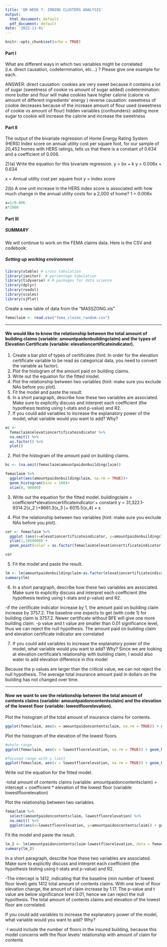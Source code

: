 ```yaml
---
title: 'QR WEEK 7: ZONING CLUSTERS ANALYSIS'
output:
  html_document: default
  pdf_document: default
date: '2022-11-01'
---
```


```r
knitr::opts_chunk$set(echo = TRUE)
```

#### Part I 
What are different ways in which two variables might be correlated (i.e. direct causation, codetermination, etc…) ?  Please give one example for each.

ANSWER: direct causation: cookies are very sweet because it contains a lot of sugar (sweetness of cookie vs amount of sugar added)
        codetermination: more butter and flour will make cookies have higher calorie (calorie vs amount of different ingredients' energy )
        reverse causation: sweetness of cookie decreases because of the increase amount of flour used (sweetness of cookie vs amount of flour)
        hidden variables (confounders): adding more sugar to cookie will increase the calorie and increase the sweetness
        

#### Part II
The output of the bivariate regression of Home Energy Rating System (HERS) Index score on annual utility cost per square foot, for our sample of 20,452 homes with HERS ratings, tells us that there is a constant of 0.634 and a coefficient of 0.006. 


2)(a) Write the equation for this bivariate regression. 
y = bx + k
y = 0.006x + 0.634

x = Annual utility cost per square foot
y = Index score

2(b) A one unit increase in the HERS index score is associated with how much change in the annual utility costs for a 2,000 sf home?
1 = 0.006x
```r
x=1/0.006
x*2000
```



#### Part III
##### SUMMARY

We will continue to work on the FEMA claims data. Here is the CSV and codebook:

##### Setting up working environment

```r
library(xtable) # cross tabulation
library(janitor)  # percentage tabulation
library(tidyverse) # R packages for data science
library(dplyr)
library(readxl)
library(scales) 
library(sjPlot)
```


Create a new table of data from the "MASSZONG.xls"
```r
femaclaim <- read.csv("fema_claims_random.csv")
```
***
#### We would like to know the relationship between the total amount of building claims (variable: amountpaidonbuildingclaim) and the types of Elevation Certificate (variable: elevationcertificateindicator).

1. Create a bar plot of types of certificates (hint: In order for the elevation certificate variable to be read as categorical data, you need to convert the variable as factor).
2. Plot the histogram of the amount paid on building claims.
3. Write out the equation for the fitted model.
4. Plot the relationship between two variables (hint: make sure you exclude NAs before you plot).
5. Fit the model and paste the result.
6. In a short paragraph, describe how these two variables are associated. Make sure to explicitly discuss and interpret each coefficient (the hypothesis testing using t-stats and p-value) and R2.
7. If you could add variables to increase the explanatory power of the model, what variable would you want to add? Why? 


```r

ec <-
  femaclaim$elevationcertificateindicator %>%
  na.omit() %>%
  as.factor() %>%
  plot()
```
2. Plot the histogram of the amount paid on building claims.

```r
bc <- (na.omit(femaclaim$amountpaidonbuildingclaim))

femaclaim %>%
  ggplot(aes(amountpaidonbuildingclaim, na.rm = TRUE))+
  geom_histogram(bins = 100)+
  xlim(0, 90000)
```
3. Write out the equation for the fitted model.
buildingclaim = coefficient*elevationcertificateindicator + constant
y = 31,322.1-9314.2(x_2  )+8661.3(x_3 )+ 6015.5(x_4) + ε


4. Plot the relationship between two variables (hint: make sure you exclude NAs before you plot).
```r

cor <- femaclaim %>%
  ggplot (aes(x=elevationcertificateindicator, y=amountpaidonbuildingclaim)) +
  ylim(1,1050000) +
  geom_point(color = as.factor(femaclaim$elevationcertificateindicator), alpha = 0.05, size = 4, fill = "white") 

cor


```

5. Fit the model and paste the result.

```r
lm <- lm(amountpaidonbuildingclaim~as.factor(elevationcertificateindicator), data = femaclaim)
summary(lm)
```

6. In a short paragraph, describe how these two variables are associated. Make sure to explicitly discuss and interpret each coefficient (the hypothesis testing using t-stats and p-value) and R2.

-if the certificate indicator increase by 1, the amount paid on building claim increase by 3757.2. The baseline one expects to get (with code 1) for building claim is 3757.2. Newer certificate without BFE will give one more building claim.
-p value and t value are smaller than 0.01 significance level, thus we can reject the null hypothesis. The amount paid on building claim and elevation certificate indicator are correlated 


7. If you could add variables to increase the explanatory power of the model, what variable would you want to add? Why? 
Since we are looking at elevation certificate's relationship with building claim, I would also water to add elevation difference in this model

Because the p values are larger than the critical value, we can not reject the null hypothesis. The average total insurance amount paid in dollars on the building has not changed over time.

***

#### Now we want to see the relationship between the total amount of contents claims (variable: amountpaidoncontentsclaim) and the elevation of the lowest floor (variable: lowestfloorelevation).

Plot the histogram of the total amount of insurance claims for contents.
```r

ggplot(femaclaim, aes(x = amountpaidoncontentsclaim, na.rm = TRUE)) + geom_histogram(bins=100) + xlim(0,100000)

```

Plot the histogram of the elevation of the lowest floors.
```r
#whole range
ggplot(femaclaim, aes(x = lowestfloorelevation, na.rm = TRUE)) + geom_histogram(bins = 100) + xlim(-100,1000)

#focused range with y limit
ggplot(femaclaim, aes(x = lowestfloorelevation, na.rm = TRUE)) + geom_histogram(bins = 100) + xlim(-100,1000)+ylim(0,300)
```

Write out the equation for the fitted model.

-total amount of contents claims (variable: amountpaidoncontentsclaim) = intercept + coefficient * elevation of the lowest floor (variable: lowestfloorelevation)


Plot the relationship between two variables.
```r
femaclaim %>%
  select(amountpaidoncontentsclaim, lowestfloorelevation) %>%
  na.omit() %>%
  ggplot(aes(x=lowestfloorelevation, y=amountpaidoncontentsclaim)) + geom_point()
```

Fit the model and paste the result.

```r
lm_2 <- lm(amountpaidoncontentsclaim~lowestfloorelevation, data = femaclaim)
summary(lm_2)
```

In a short paragraph, describe how these two variables are associated. Make sure to explicitly discuss and interpret each coefficient (the hypothesis testing using t-stats and p-value) and R2.

-The intercept is 1412, indicating that the baseline (min number of lowest floor level) gets 1412 total amount of contents claims. With one level of floor elevation change, the amount of claim increase by 1.17. 
The p-value and t value are below significance level 0.01, hence we can reject the null hypothesis. The total amount of contents claims and elevation of the lowest floor are correlated.

If you could add variables to increase the explanatory power of the model, what variable would you want to add? Why?

-I would include the number of floors in the insured building, because this model concerns with the floor levels' relationship with amount of claim for contents
